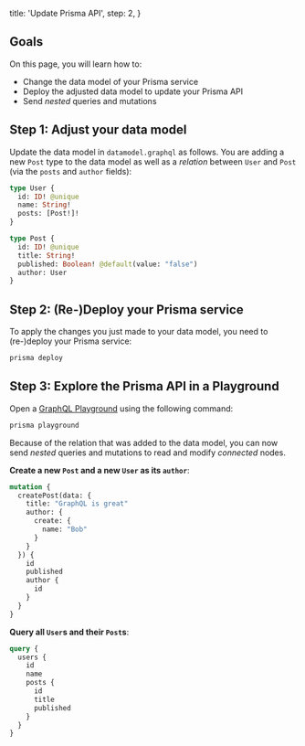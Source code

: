   title: 'Update Prisma API',
  step: 2,
}

## Goals

On this page, you will learn how to:

- Change the data model of your Prisma service
- Deploy the adjusted data model to update your Prisma API
- Send _nested_ queries and mutations

## Step 1: Adjust your data model

Update the data model in `datamodel.graphql` as follows. You are adding a new `Post` type to the data model as well as a _relation_ between `User` and `Post` (via the `posts` and `author` fields):

```graphql
type User {
  id: ID! @unique
  name: String!
  posts: [Post!]!
}

type Post {
  id: ID! @unique
  title: String!
  published: Boolean! @default(value: "false")
  author: User
}
```

## Step 2: (Re-)Deploy your Prisma service

To apply the changes you just made to your data model, you need to (re-)deploy your Prisma service:

```bash
prisma deploy
```

## Step 3: Explore the Prisma API in a Playground

Open a [GraphQL Playground](https://github.com/prismagraphql/graphql-playground) using the following command:

```bash
prisma playground
```

Because of the relation that was added to the data model, you can now send _nested_ queries and mutations to read and modify _connected_ nodes.

**Create a new `Post` and a new `User` as its `author`**:

```graphql
mutation {
  createPost(data: {
    title: "GraphQL is great"
    author: {
      create: {
        name: "Bob"
      }
    }
  }) {
    id
    published
    author {
      id
    }
  }
}
```

**Query all `User`s and their `Post`s**:

```graphql
query {
  users {
    id
    name
    posts {
      id
      title
      published
    }
  }
}
```
